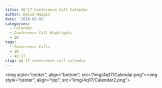 ```yaml
---
title: 4Q'17 Conference Call Calendar
author: David Maupin
date: '2018-02-01'
categories:
  - Calendar
  - Conference Call Highlights
  - IR
tags:
  - Conference Calls
  - IR
  - 4Q'17
slug: 4q-17-conference-call-calendar
---
```


<img style="center", align="bottom"; src="/img/4q17/Calendar.png"><img style="center", align="top"; src="/img/4q17/Calendar2.png">  



